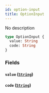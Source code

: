 ```yaml
---
id: option-input
title: OptionInput
---
```


No description

```graphql
type OptionInput {
  value: String
  code: String
}
```

### Fields

#### `value` ([`String`](../../rate-service/scalars/string))

#### `code` ([`String`](../../rate-service/scalars/string))

